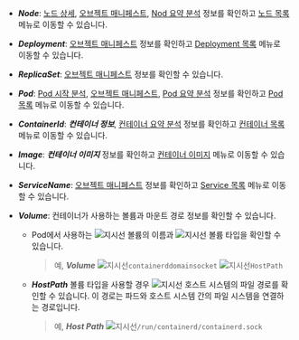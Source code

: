 * ***Node***: [노드 상세](node-details), [오브젝트 매니페스트](object-manifest), [Nod 요약 분석](container-map-target-info#node-summary-analysis) 정보를 확인하고 [노드 목록](resource-node-list) 메뉴로 이동할 수 있습니다.

* ***Deployment***: [오브젝트 매니페스트](object-manifest) 정보를 확인하고 [Deployment 목록](deployment-list) 메뉴로 이동할 수 있습니다.

* ***ReplicaSet***: [오브젝트 매니페스트](object-manifest) 정보를 확인할 수 있습니다. 

* ***Pod***: [Pod 시작 분석](/kubernetes/pod-init-perform-v2), [오브젝트 매니페스트](object-manifest), [Pod 요약 분석](container-map-target-info#pod-summary-analysis) 정보를 확인하고 [Pod 목록](resource-pod-list) 메뉴로 이동할 수 있습니다. 

* ***ContainerId***: ***컨테이너 정보***, [컨테이너 요약 분석](container-map-target-info#container-summary-analysis) 정보를 확인하고 [컨테이너 목록](resource-container-list) 메뉴로 이동할 수 있습니다.

* ***Image***: ***컨테이너 이미지*** 정보를 확인하고 [컨테이너 이미지](container-images) 메뉴로 이동할 수 있습니다. 

* ***ServiceName***: [오브젝트 매니페스트](object-manifest) 정보를 확인하고 [Service 목록](service-list) 메뉴로 이동할 수 있습니다. 

* ***Volume***: 컨테이너가 사용하는 볼륨과 마운트 경로 정보를 확인할 수 있습니다.

  * Pod에서 사용하는 ![지시선](/img/char-a.svg) 볼륨의 이름과 ![지시선](/img/char-b.svg) 볼륨 타입을 확인할 수 있습니다. 

    > 예, ***Volume*** ![지시선](/img/char-a.svg)`containerddomainsocket` ![지시선](/img/char-b.svg)`HostPath` 
  
  * ***HostPath*** 볼륨 타입을 사용할 경우 ![지시선](/img/char-c.svg) 호스트 시스템의 파일 경로를 확인할 수 있습니다. 이 경로는 파드와 호스트 시스템 간의 파일 시스템을 연결하는 경로입니다.

    > 예, ***Host Path*** ![지시선](/img/char-c.svg)`/run/containerd/containerd.sock`